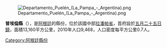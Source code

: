 [[Image:Departamento_Puelén_(La_Pampa_-_Argentina).png|right]]

{{Coord|37|46|7|S|67|42|50|W|display=title}}

'''普埃倫縣'''（{{lang-es|Departamento Puelén}}），是[[阿根廷|阿根廷]]的縣份，位於該國中部[[拉潘帕省|拉潘帕省]]，首府設於[[五月二十五日鎮_(拉潘帕省)|五月二十五日鎮]]，面積13,160平方公里，2010年人口9,468，人口密度每平方公里0.7人。

{{Argentina-geo-stub}}
[[Category:阿根廷縣份|Category:阿根廷縣份]]